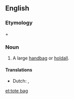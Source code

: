 ==English==
{{wikipedia}}

===Etymology===
{{derv|en|tote}} + {{derv|en|bag}}

===Noun===
{{en-noun|sg=[[tote]] [[bag]]}}

# A large [[handbag]] or [[holdall]].

====Translations====
{{trans-top|large handbag}}
* Dutch: {{t|nl|boodschappentas|f}}, {{t|nl|draagtas|f}}
{{trans-mid}}
{{trans-bottom}}

[[et:tote bag]]